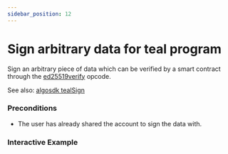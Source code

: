 ```yaml
---
sidebar_position: 12
--- 
```



# Sign arbitrary data for teal program

Sign an arbitrary piece of data which can be verified by a smart contract through the [ed25519verify](https://developer.algorand.org/docs/get-details/dapps/avm/teal/opcodes/#ed25519verify) opcode.

See also: [algosdk tealSign](https://algorand.github.io/js-algorand-sdk/modules.html#tealSign)

### Preconditions

* The user has already shared the account to sign the data with.

### Interactive Example
<TealSignExample />
